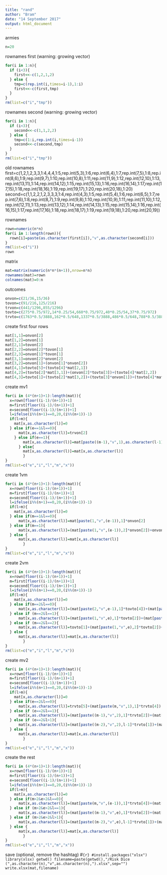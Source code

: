 ---
title: "rand"
author: "Bram"
date: "14 September 2017"
output: html_document
---

armies
```{r}
n=20
```

rownames first (warning: growing vector)
```{r}
for(i in 1:n){
  if (i<3){
    first<<-c(1,2,1,2)
  } else {
    tmp=c(rep.int(i,times=i-1),1:i)
    first<<-c(first,tmp)
  }
}
rm(list=c("i","tmp"))
```

rownames second (warning: growing vector)
```{r}
for(i in 1:n){
  if (i<3){
    second<<-c(1,1,2,2)
  } else {
    tmp=c(1:i,rep.int(i,times=i-1))
    second<<-c(second,tmp)
  }
}
rm(list=c("i","tmp"))
```

old rownames
first=c(1,2,1,2,3,3,1:4,4,4,1:5,rep.int(5,3),1:6,rep.int(6,4),1:7,rep.int(7,5),1:8,rep.int(8,6),1:9,rep.int(9,7),1:10,rep.int(10,8),1:11,rep.int(11,9),1:12,rep.int(12,10),1:13,rep.int(13,11),1:14,rep.int(14,12),1:15,rep.int(15,13),1:16,rep.int(16,14),1:17,rep.int(17,15),1:18,rep.int(18,16),1:19,rep.int(19,17),1:20,rep.int(20,18),1:20)
second=c(1,1,2,2,1,2,3,3,3,1:4,rep.int(4,3),1:5,rep.int(5,4),1:6,rep.int(6,5),1:7,rep.int(7,6),1:8,rep.int(8,7),1:9,rep.int(9,8),1:10,rep.int(10,9),1:11,rep.int(11,10),1:12,rep.int(12,11),1:13,rep.int(13,12),1:14,rep.int(14,13),1:15,rep.int(15,14),1:16,rep.int(16,15),1:17,rep.int(17,16),1:18,rep.int(18,17),1:19,rep.int(19,18),1:20,rep.int(20,19))

rownames
```{r}
rown=numeric(n*n)
for(i in 1:length(rown)){
  rown[i]=paste(as.character(first[i]),"v",as.character(second[i]))
}
rm(list=c("i"))
rown
```

matrix
```{r}
mat=matrix(numeric(n*n*(n+1)),nrow=n*n)
rownames(mat)=rown
colnames(mat)=0:n
```

outcomes
```{r}
onvon=c(21/36,15/36)
tovon=c(91/216,125/216)
trvon=c(441/1296,855/1296)
tovto=c(275*0.75/972,14*0.25/54,660*0.75/972,40*0.25/54,37*0.75/972)
trvto=c(1763*0.5/3888,162*0.5/648,1337*0.5/3888,486*0.5/648,788*0.5/3888)
```

create first four rows
```{r}
mat[1,1]=onvon[2]
mat[1,2]=onvon[1]
mat[2,1]=tovon[2]
mat[2,2]=onvon[2]*tovon[1]
mat[2,3]=onvon[1]*tovon[1]
mat[3,1]=onvon[2]*onvon[2]
mat[3,2]=onvon[1]+(onvon[1]*onvon[2])
mat[4,1]=tovto[5]+(tovto[4]*mat[2,1])
mat[4,2]=(tovto[2]*mat[3,1])+(onvon[2]*tovto[3])+(tovto[4]*mat[2,2])
mat[4,3]=tovto[1]+(tovto[2]*mat[3,2])+(tovto[3]*onvon[1])+(tovto[4]*mat[2,3])
```


create mv1
```{r}
for(i in (4*(n+1)+1):length(mat)){
  x=rown[floor((i-1)/(n+1))+1]
  m=first[floor((i-1)/(n+1))+1]
  e=second[floor((i-1)/(n+1))+1]
  l=ifelse(i%%(n+1)==0,20,(i%%(n+1))-1)
  if(l>m){
    mat[x,as.character(l)]=0
  } else if(e==1&l==0){
      mat[x,as.character(l)]=trvon[2]
    } else if(e==1){
        mat[x,as.character(l)]=mat[paste((m-1),"v",1),as.character(l-1)]*trvon[1]
      } else{
        mat[x,as.character(l)]=mat[x,as.character(l)]
        }
}
rm(list=c("e","i","l","m","x"))
```

create 1vm
```{r}
for(i in (4*(n+1)+1):length(mat)){
  x=rown[floor((i-1)/(n+1))+1]
  m=first[floor((i-1)/(n+1))+1]
  e=second[floor((i-1)/(n+1))+1]
  l=ifelse(i%%(n+1)==0,20,(i%%(n+1))-1)
  if(l>m){
    mat[x,as.character(l)]=0
  } else if(m==1&l==0){
      mat[x,as.character(l)]=mat[paste(1,"v",(e-1)),1]*onvon[2]
  } else if(m==1){
      mat[x,as.character(l)]=(mat[paste(1,"v",(e-1)),2]*onvon[2])+onvon[1]    
  } else {
      mat[x,as.character(l)]=mat[x,as.character(l)]    
        }
}
rm(list=c("e","i","l","m","x"))
```

create 2vm
```{r}
for(i in (4*(n+1)+1):length(mat)){
  x=rown[floor((i-1)/(n+1))+1]
  m=first[floor((i-1)/(n+1))+1]
  e=second[floor((i-1)/(n+1))+1]
  l=ifelse(i%%(n+1)==0,20,(i%%(n+1))-1)
  if(l>m){
    mat[x,as.character(l)]=0
  } else if(m==2&l==0){
      mat[x,as.character(l)]=(mat[paste(2,"v",e-1),1]*tovto[4])+(mat[paste(2,"v",e-2),1]*tovto[5])
  } else if (m==2&l==1){
      mat[x,as.character(l)]=(mat[paste(1,"v",e),1]*tovto[2])+(mat[paste(1,"v",e-1),1]*tovto[3])+(mat[paste(2,"v",e-1),2]*tovto[4])+(mat[paste(2,"v",e-2),2]*tovto[5])    
  } else if (m==2&l==2){
      mat[x,as.character(l)]=tovto[1]+(mat[paste(1,"v",e),2]*tovto[2])+(mat[paste(1,"v",e-1),2]*tovto[3])+(mat[paste(2,"v",e-1),3]*tovto[4])+(mat[paste(2,"v",e-2),3]*tovto[5])    
  } else {
      mat[x,as.character(l)]=mat[x,as.character(l)]
        }
}
rm(list=c("e","i","l","m","x"))
```

create mv2
```{r}
for(i in (4*(n+1)+1):length(mat)){
  x=rown[floor((i-1)/(n+1))+1]
  m=first[floor((i-1)/(n+1))+1]
  e=second[floor((i-1)/(n+1))+1]
  l=ifelse(i%%(n+1)==0,20,(i%%(n+1))-1)
  if(l>m){
    mat[x,as.character(l)]=0
  } else if(e==2&l==0){
      mat[x,as.character(l)]=trvto[5]+(mat[paste(m,"v",1),1]*trvto[4])
  } else if (e==2&l==1){
      mat[x,as.character(l)]=(mat[paste((m-1),"v",2),1]*trvto[2])+(mat[paste((m-1),"v",1),1]*trvto[3])+(mat[paste(m,"v",1),2]*trvto[4])    
  } else if (e==2&l>1){
      mat[x,as.character(l)]=(mat[paste((m-2),"v",2),l-1]*trvto[1])+(mat[paste((m-1),"v",2),l]*trvto[2])+(mat[paste((m-1),"v",(e-1)),l]*trvto[3])+(mat[paste(m,"v",1),l+1]*trvto[4])    
  } else {
      mat[x,as.character(l)]=mat[x,as.character(l)]    
        }
}
rm(list=c("e","i","l","m","x"))
```

create the rest
```{r}
for(i in (4*(n+1)+1):length(mat)){
  x=rown[floor((i-1)/(n+1))+1]
  m=first[floor((i-1)/(n+1))+1]
  e=second[floor((i-1)/(n+1))+1]
  l=ifelse(i%%(n+1)==0,20,(i%%(n+1))-1)
  if(l>m){
    mat[x,as.character(l)]=0
  } else if(m>2&e>2&l==0){
      mat[x,as.character(l)]=(mat[paste(m,"v",(e-1)),1]*trvto[4])+(mat[paste(m,"v",(e-2)),1]*trvto[5])
  } else if (m>2&e>2&l==1){
      mat[x,as.character(l)]=(mat[paste((m-1),"v",e),1]*trvto[2])+(mat[paste((m-1),"v",(e-1)),1]*trvto[3])+(mat[paste(m,"v",(e-1)),2]*trvto[4])+(mat[paste(m,"v",(e-2)),2]*trvto[5])    
  } else if (m>2&e>2&l>1){
      mat[x,as.character(l)]=(mat[paste((m-2),"v",e),l-1]*trvto[1])+(mat[paste((m-1),"v",e),l]*trvto[2])+(mat[paste((m-1),"v",(e-1)),l]*trvto[3])+(mat[paste(m,"v",(e-1)),l+1]*trvto[4])+(mat[paste(m,"v",(e-2)),l+1]*trvto[5])    
  } else {
      mat[x,as.character(l)]=mat[x,as.character(l)]    
        }
}
rm(list=c("e","i","l","m","x"))
```

save (optional, remove the hashtag)
#```{r}
#install.packages("xlsx")
library(xlsx)
getwd()
filename=paste(getwd(),"/Risk Dice (",as.character(n),"v",as.character(n),").xlsx",sep="")
write.xlsx(mat,filename)
```

